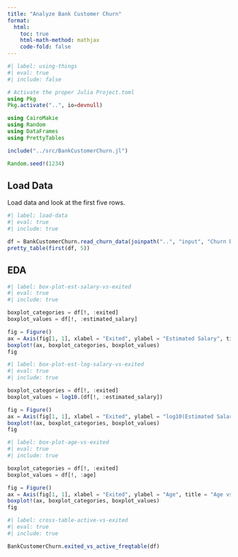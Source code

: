 ```yaml
---
title: "Analyze Bank Customer Churn"
format:
  html:
    toc: true
    html-math-method: mathjax
    code-fold: false
---
```


```julia
#| label: using-things
#| eval: true
#| include: false

# Activate the proper Julia Project.toml
using Pkg
Pkg.activate("..", io=devnull)

using CairoMakie
using Random
using DataFrames
using PrettyTables

include("../src/BankCustomerChurn.jl")

Random.seed!(1234)
```

## Load Data

Load data and look at the first five rows.

```julia
#| label: load-data
#| eval: true
#| include: true

df = BankCustomerChurn.read_churn_data(joinpath("..", "input", "Churn Data DT Prep V3.csv"))
pretty_table(first(df, 5))
```

## EDA 

```julia
#| label: box-plot-est-salary-vs-exited
#| eval: true
#| include: true

boxplot_categories = df[!, :exited]
boxplot_values = df[!, :estimated_salary]

fig = Figure()
ax = Axis(fig[1, 1], xlabel = "Exited", ylabel = "Estimated Salary", title = "Estimated Salary vs Exited", titlealign = :left, titlesize = 18)
boxplot!(ax, boxplot_categories, boxplot_values)
fig
```

```julia
#| label: box-plot-est-log-salary-vs-exited
#| eval: true
#| include: true

boxplot_categories = df[!, :exited]
boxplot_values = log10.(df[!, :estimated_salary])

fig = Figure()
ax = Axis(fig[1, 1], xlabel = "Exited", ylabel = "log10(Estimated Salary)", title = "log10(Estimated Salary) vs Exited", titlealign = :left, titlesize = 18)
boxplot!(ax, boxplot_categories, boxplot_values)
fig
```

```julia
#| label: box-plot-age-vs-exited
#| eval: true
#| include: true

boxplot_categories = df[!, :exited]
boxplot_values = df[!, :age]

fig = Figure()
ax = Axis(fig[1, 1], xlabel = "Exited", ylabel = "Age", title = "Age vs Exited", titlealign = :left, titlesize = 18)
boxplot!(ax, boxplot_categories, boxplot_values)
fig
```

```julia
#| label: cross-table-active-vs-exited
#| eval: true
#| include: true

BankCustomerChurn.exited_vs_active_freqtable(df)
```
